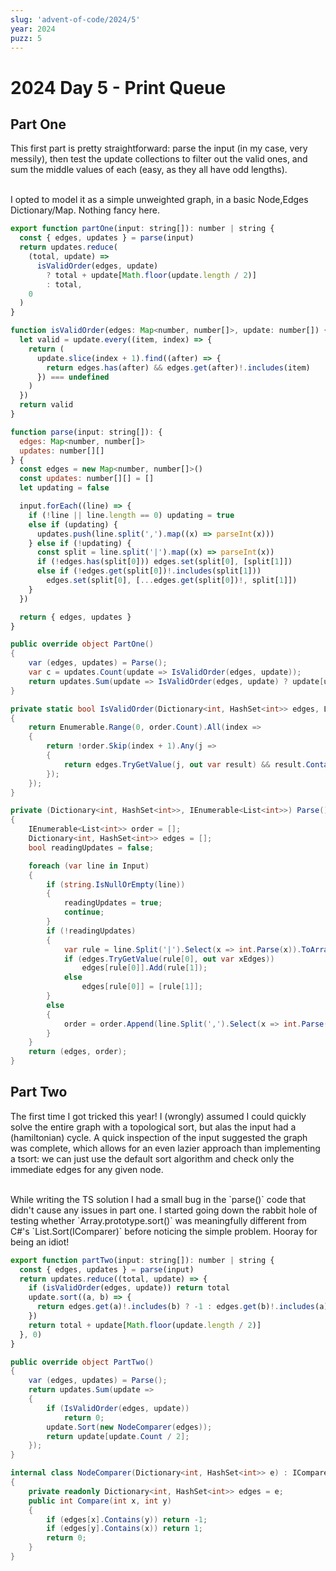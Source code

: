 ```yaml
---
slug: 'advent-of-code/2024/5'
year: 2024
puzz: 5
---
```


# 2024 Day 5 - Print Queue

## Part One

This first part is pretty straightforward: parse the input (in my case, very messily), then test the update collections to filter out the valid ones, and sum the middle values of each (easy, as they all have odd lengths).

<br />I opted to model it as a simple unweighted graph, in a basic Node,Edges
Dictionary/Map. Nothing fancy here.

<CodeBox names="typescript|C#">

```js
export function partOne(input: string[]): number | string {
  const { edges, updates } = parse(input)
  return updates.reduce(
    (total, update) =>
      isValidOrder(edges, update)
        ? total + update[Math.floor(update.length / 2)]
        : total,
    0
  )
}

function isValidOrder(edges: Map<number, number[]>, update: number[]) {
  let valid = update.every((item, index) => {
    return (
      update.slice(index + 1).find((after) => {
        return edges.has(after) && edges.get(after)!.includes(item)
      }) === undefined
    )
  })
  return valid
}

function parse(input: string[]): {
  edges: Map<number, number[]>
  updates: number[][]
} {
  const edges = new Map<number, number[]>()
  const updates: number[][] = []
  let updating = false

  input.forEach((line) => {
    if (!line || line.length == 0) updating = true
    else if (updating) {
      updates.push(line.split(',').map((x) => parseInt(x)))
    } else if (!updating) {
      const split = line.split('|').map((x) => parseInt(x))
      if (!edges.has(split[0])) edges.set(split[0], [split[1]])
      else if (!edges.get(split[0])!.includes(split[1]))
        edges.set(split[0], [...edges.get(split[0])!, split[1]])
    }
  })

  return { edges, updates }
}
```

```csharp
public override object PartOne()
{
    var (edges, updates) = Parse();
    var c = updates.Count(update => IsValidOrder(edges, update));
    return updates.Sum(update => IsValidOrder(edges, update) ? update[update.Count / 2] : 0);
}

private static bool IsValidOrder(Dictionary<int, HashSet<int>> edges, List<int> order)
{
    return Enumerable.Range(0, order.Count).All(index =>
    {
        return !order.Skip(index + 1).Any(j =>
        {
            return edges.TryGetValue(j, out var result) && result.Contains(order[index]);
        });
    });
}

private (Dictionary<int, HashSet<int>>, IEnumerable<List<int>>) Parse()
{
    IEnumerable<List<int>> order = [];
    Dictionary<int, HashSet<int>> edges = [];
    bool readingUpdates = false;

    foreach (var line in Input)
    {
        if (string.IsNullOrEmpty(line))
        {
            readingUpdates = true;
            continue;
        }
        if (!readingUpdates)
        {
            var rule = line.Split('|').Select(x => int.Parse(x)).ToArray();
            if (edges.TryGetValue(rule[0], out var xEdges))
                edges[rule[0]].Add(rule[1]);
            else
                edges[rule[0]] = [rule[1]];
        }
        else
        {
            order = order.Append(line.Split(',').Select(x => int.Parse(x)).ToList());
        }
    }
    return (edges, order);
}
```

</CodeBox>

## Part Two

The first time I got tricked this year! I (wrongly) assumed I could quickly solve the entire graph with a topological sort, but alas the input had a (hamiltonian) cycle. A quick inspection of the input suggested the graph was complete, which allows for an even lazier approach than implementing a tsort: we can just use the default sort algorithm and check only the immediate edges for any given node.

<br />
While writing the TS solution I had a small bug in the `parse()` code that didn't
cause any issues in part one. I started going down the rabbit hole of testing whether
`Array.prototype.sort()` was meaningfully different from C#'s `List<T>.Sort(IComparer<T>)`
before noticing the simple problem. Hooray for being an idiot!

<CodeBox names="typescript|C#">

```js
export function partTwo(input: string[]): number | string {
  const { edges, updates } = parse(input)
  return updates.reduce((total, update) => {
    if (isValidOrder(edges, update)) return total
    update.sort((a, b) => {
      return edges.get(a)!.includes(b) ? -1 : edges.get(b)!.includes(a) ? 1 : 0
    })
    return total + update[Math.floor(update.length / 2)]
  }, 0)
}
```

```csharp
public override object PartTwo()
{
    var (edges, updates) = Parse();
    return updates.Sum(update =>
    {
        if (IsValidOrder(edges, update))
            return 0;
        update.Sort(new NodeComparer(edges));
        return update[update.Count / 2];
    });
}

internal class NodeComparer(Dictionary<int, HashSet<int>> e) : IComparer<int>
{
    private readonly Dictionary<int, HashSet<int>> edges = e;
    public int Compare(int x, int y)
    {
        if (edges[x].Contains(y)) return -1;
        if (edges[y].Contains(x)) return 1;
        return 0;
    }
}
```

</CodeBox>

<TryYourself year="2024" puzz="5" />
